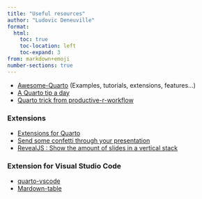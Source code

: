 ```yaml
---
title: "Useful resources"
author: "Ludovic Deneuville"
format:
  html:
    toc: true
    toc-location: left
    toc-expand: 3
from: markdown+emoji
number-sections: true
---
```



- [Awesome-Quarto](https://github.com/mcanouil/awesome-quarto){target="_blank"} (Examples, tutorials, extensions, features...)
- [A Quarto tip a day](https://mine-cetinkaya-rundel.github.io/quarto-tip-a-day/){target="_blank"}
- [Quarto trick from productive-r-workflow](https://www.productive-r-workflow.com/quarto-tricks){target="_blank"}


### Extensions

- [Extensions for Quarto](https://github.com/quarto-ext){target="_blank"}
- [Send some confetti through your presentation](https://github.com/ArthurData/quarto-confetti){target="_blank"}
- [RevealJS : Show the amount of slides in a vertical stack](https://github.com/Martinomagnifico/quarto-verticator){target="_blank"}

### Extension for Visual Studio Code

- [quarto-vscode](https://github.com/quarto-dev/quarto/tree/main/apps/vscode){target="_blank"}
- [Mardown-table](https://github.com/takumisoft68/vscode-markdown-table){target="_blank"}